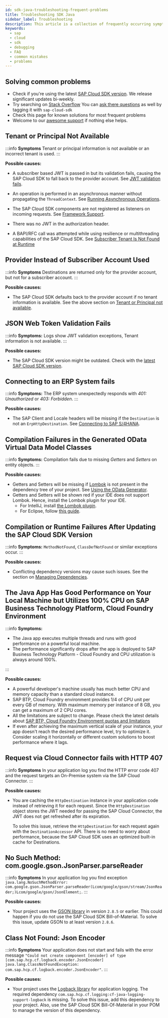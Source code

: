 ```yaml
---
id: sdk-java-troubleshooting-frequent-problems
title: Troubleshooting SDK Java
sidebar_label: Troubleshooting
description: This article is a collection of frequently occurring symptoms and a short guidance on how to address them.
keywords:
  - sap
  - cloud
  - sdk
  - debugging
  - FAQ
  - common mistakes
  - problems
---
```



<MvnBadge />

## Solving common problems

- Check if you're using the latest [SAP Cloud SDK version](release-notes.mdx).
  We release significant updates bi-weekly.
- Try searching on [Stack Overflow](https://stackoverflow.com/questions/tagged/sap-cloud-sdk)
  You can [ask there questions](https://stackoverflow.com/questions) as well by tagging it with `sap-cloud-sdk`
- Check this page for known solutions for most frequent problems
- Welcome to our [awesome support](../overview/support.mdx) if nothing else helps.

## Tenant or Principal Not Available

:::info **Symptoms**
Tenant or principal information is not available or an incorrect tenant is used.
:::

**Possible causes:**

- A subscriber based JWT is passed in but its validation fails, causing the SAP Cloud SDK to fall back to the provider account.
  See [JWT validation fails](#jwt-validation-fails).

- An operation is performed in an asynchronous manner without propagating the `ThreadContext`.
  See [Running Asynchronous Operations](features/multi-tenancy/multi-tenancy-thread-context#running-asynchronous-operations).

- The SAP Cloud SDK components are not registered as listeners on incoming requests.
  See [Framework Support](getting-started#framework-integration).

- There was no JWT in the authorization header.

- A BAPI/RFC call was attempted while using resilience or multithreading capabilities of the SAP Cloud SDK.
  See [Subscriber Tenant Is Not Found at Runtime](features/bapi-and-rfc/bapi-and-rfc-overview#subscriber-tenant-is-not-found-at-runtime)

## Provider Instead of Subscriber Account Used

:::info **Symptoms**
Destinations are returned only for the provider account, but not for a subscriber account.
:::

**Possible causes:**

- The SAP Cloud SDK defaults back to the provider account if no tenant information is available.
  See the above section on [Tenant or Principal not available](#tenant-or-principal-not-available).

## JSON Web Token Validation Fails

:::info **Symptoms:**
Logs show JWT validation exceptions, Tenant information is not available.
:::

**Possible causes:**

- The SAP Cloud SDK version might be outdated.
  Check with the [latest SAP Cloud SDK version](https://search.maven.org/artifact/com.sap.cloud.sdk/sdk-bom).

## Connecting to an ERP System fails

:::info **Symptoms:**
The ERP system unexpectedly responds with _401: Unauthorized_ or _403: Forbidden_.
:::

**Possible causes:**

- The SAP Client and Locale headers will be missing if the `Destination` is not an `ErpHttpDestination`.
  See [Connecting to SAP S/4HANA](features/connectivity/sdk-connectivity-destination-service#connect-to-on-premise-s4hana-system).

## Compilation Failures in the Generated OData Virtual Data Model Classes

:::info **Symptoms:**
Compilation fails due to missing _Getters_ and _Setters_ on entity objects.
:::

**Possible causes:**

- Getters and Setters will be missing if [Lombok](https://projectlombok.org/) is not present in the dependency tree of your project.
  See [Using the OData Generator](http://localhost:3000/cloud-sdk/docs/java/features/odata/generate-typed-odata-v2-and-v4-client-for-java#using-the-odata-generator).
- Getters and Setters will be shown red if your IDE does not support Lombok. Hence, install the Lombok plugin for your IDE.
  - For IntelliJ, install [the Lombok plugin](https://plugins.jetbrains.com/plugin/6317-lombok).
  - For Eclipse, follow [this guide](https://projectlombok.org/setup/eclipse).

## Compilation or Runtime Failures After Updating the SAP Cloud SDK Version

:::info **Symptoms:**
`MethodNotFound`, `ClassDefNotFound` or similar exceptions occur.
:::

**Possible causes:**

- Conflicting dependency versions may cause such issues.
  See the section on [Managing Dependencies](guides/dependencies.mdx#dealing-with-dependency-conflicts).

## The Java App Has Good Performance on Your Local Machine but Utilizes 100% CPU on SAP Business Technology Platform, Cloud Foundry Environment

:::info **Symptoms:**

- The Java app executes multiple threads and runs with good performance on a powerful local machine.
- The performance significantly drops after the app is deployed to SAP Business Technology Platform - Cloud Foundry and CPU utilization is always around 100%.

:::

**Possible causes:**

- A powerful developer's machine usually has much better CPU and memory capacity than a standard cloud instance.
- SAP BTP, Cloud Foundry environment provides 1/4 of CPU unit per every GB of memory.
  With maximum memory per instance of 8 GB, you can get a maximum of 2 CPU cores.
- All the limitations are subject to change.
  Please check the latest details about [SAP BTP, Cloud Foundry Environment quotas and limitations](https://help.sap.com/viewer/3504ec5ef16548778610c7e89cc0eac3/Cloud/en-US/9c7092c7b7ae4d49bc8ae35fdd0e0b18.html#loio9809fa4f02cb4696baea5c23d6eaac94)
- If even after achieving the maximum vertical scale of your instance, your app doesn't reach the desired performance level, try to optimize it.
  Consider scaling it horizontally or different custom solutions to boost performance where it lags.

## Request via Cloud Connector fails with HTTP 407

:::info **Symptoms**
In your application log you find the HTTP error code 407 and the request targets an On-Premise system via the SAP Cloud Connector.
:::

**Possible causes:**

- You are caching the `HttpDestination` instance in your application code instead of retrieving it for each request.
  Since the `HttpDestination` object stores the JWT needed for passing the SAP Cloud Connector, the JWT does not get refreshed after its expiration.

  To solve this issue, retrieve the `HttpDestination` for each request again with the `DestinationAccessor` API.
  There is no need to worry about performance, because the SAP Cloud SDK uses an optimized built-in cache for Destinations.

## No Such Method: com.google.gson.JsonParser.parseReader

:::info **Symptoms**
In your application log you find exception `java.lang.NoSuchMethodError: com.google.gson.JsonParser.parseReader(Lcom/google/gson/stream/JsonReader;)Lcom/google/gson/JsonElement;`.
:::

**Possible causes:**

- Your project uses the [GSON library](https://github.com/google/gson) in version `2.8.5` or earlier.
  This could happen if you do not use the SAP Cloud SDK Bill-of-Material.
  To solve this issue, update GSON to at least version `2.8.6`.

## Class Not Found: Json Encoder

:::info **Symptoms**
Your application does not start and fails with the error message `"Could not create component [encoder] of type [com.sap.hcp.cf.logback.encoder.JsonEncoder] java.lang.ClassNotFoundException: com.sap.hcp.cf.logback.encoder.JsonEncoder"`.
:::

**Possible causes:**

- Your project uses the [Logback library](http://logback.qos.ch/) for application logging.
  The required dependency `com.sap.hcp.cf.logging:cf-java-logging-support-logback` is missing.
  To solve this issue, add this dependency to your project.
  Also, use the SAP Cloud SDK Bill-Of-Material in your POM to manage the version of this dependency.
